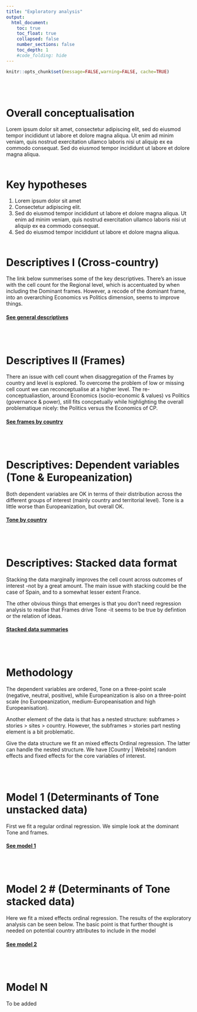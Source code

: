 ```yaml
---
title: "Exploratory analysis"
output:
  html_document:
    toc: true
    toc_float: true
    collapsed: false
    number_sections: false
    toc_depth: 1
    #code_folding: hide
---
```


```r
knitr::opts_chunk$set(message=FALSE,warning=FALSE, cache=TRUE)
```
<br/><br/>

# Overall conceptualisation
Lorem ipsum dolor sit amet, consectetur adipiscing elit, sed do eiusmod tempor incididunt ut labore et dolore magna aliqua. Ut enim ad minim veniam, quis nostrud exercitation ullamco laboris nisi ut aliquip ex ea commodo consequat. Sed do eiusmod tempor incididunt ut labore et dolore magna aliqua.
<br/><br/>

# Key hypotheses
1. Lorem ipsum dolor sit amet  
2. Consectetur adipiscing elit. 
3. Sed do eiusmod tempor incididunt ut labore et dolore magna aliqua. Ut enim ad minim veniam, quis nostrud exercitation ullamco laboris nisi ut aliquip ex ea commodo consequat.  
4. Sed do eiusmod tempor incididunt ut labore et dolore magna aliqua.
<br/><br/>


# Descriptives I (Cross-country)
The link below summerises some of the key descriptives. There’s an issue with the cell count for the Regional level, which is accentuated by when including the Dominant frames. However, a recode of the dominant frame, into an overarching Economics vs Politics dimension, seems to improve things.

#### <a href="https://fmendez72.github.io/regio/analysis/descriptives1.html" target="_blank">See general descriptives</a>
<br/><br/>

# Descriptives II (Frames)
There an issue with cell count when disaggregation of the Frames by country and level is explored. To overcome the problem of low or missing cell count we can reconceptualise at a higher level. The re-conceptualiastion, around Economics (socio-economic & values) vs Politics (governance & power), still fits concpetually while highlighting the overall problematique nicely: the Politics versus the Economics of CP.

#### <a href="https://fmendez72.github.io/regio/analysis/descriptives2.html" target="_blank">See frames by country</a>
<br/><br/>

# Descriptives: Dependent variables (Tone & Europeanization)
Both dependent variables are OK in terms of their distribution across the different groups of interest (mainly country and territorial level). Tone is a little worse than Europeanization, but overall OK.


#### <a href="https://fmendez72.github.io/regio/analysis/descriptives3.html" target="_blank">Tone by country</a>
<br/><br/>

# Descriptives: Stacked data format
Stacking the data marginally improves the cell count across outcomes of interest -not by a great amount. The main issue with stacking could be the case of Spain, and to a somewhat lesser extent France. 

The other obvious things that emerges is that you don't need regression analysis to realise that Frames drive Tone -it seems to be true by defintion or the relation of ideas.

#### <a href="https://fmendez72.github.io/regio/analysis/descriptivesLong.html" target="_blank">Stacked data summaries</a>
<br/><br/>

# Methodology 
The dependent variables are ordered, Tone on a three-point scale (negative, neutral, positive), while Europeanization is also on a three-point scale (no Europeanization, medium-Europeanisation and high Europeanisation). 

Another element of the data is that has a nested structure: subframes > stories > sites > country. However,  the subframes > stories part nesting element is a bit problematic.

Give the data structure we fit an mixed effects Ordinal regression. The latter can handle the nested structure. We have [Country | Website] random effects and fixed effects for the core variables of interest. 

<br/><br/>


# Model 1 (Determinants of Tone unstacked data)
First we fit a regular ordinal regression. We simple look at the dominant Tone and frames. 

#### <a href="https://fmendez72.github.io/regio/analysis/model1.html" target="_blank">See model 1</a>
<br/><br/>

# Model 2 # (Determinants of Tone stacked data)
Here we fit a mixed effects ordinal regression. The results of the exploratory analysis can be seen below. The basic point is that further thought is needed on potential country attributes to include in the model

#### <a href="https://fmendez72.github.io/regio/analysis/model2.html" target="_blank">See model 2</a>
<br/><br/>

# Model N
To be added
<br/><br/>
